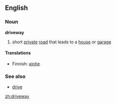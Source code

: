 ==English==
===Noun===
'''driveway'''
#{{US}} short [[private]] [[road]] that leads to a [[house]] or [[garage]]

====Translations====
{{top}}
*Finnish: [[ajotie]]
{{bottom}}

===See also===
*[[drive]] {{UK}}

[[zh:driveway]]